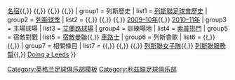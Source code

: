 {{Navbox
| basestyle = background:#FFFFFF;
| name       = Leeds United A.F.C.
| titlestyle = background:#FFFFFF; color:#0047AB; border:2px solid #FFDF00; 
| title      = [[列斯聯足球會|<span style="color:#0047AB">列斯聯足球會</span>]]
|above = [[列斯聯足球會紀錄|紀錄]]{{,}} [[列斯聯最偉大的100名球員|名宿]]{{,}} {{Link-en|列斯聯球員列表|List of Leeds United A.F.C. players|球員}}{{,}} {{Link-en|列斯聯領隊列表|List of Leeds United A.F.C. managers|領隊}}{{,}} {{Link-en|列斯聯職員|Leeds United A.F.C. personnel|職員}}{{,}}  {{Link-en|列斯聯預備組與青年隊|Leeds United A.F.C. Reserves and Youth Team|預備組與青年隊}}
| group1     = 列斯歷史
| list1      = [[列斯聯足球會歷史]]
| group2     = [[列斯聯足球會歷年成績列表|列斯球季]]
| list2      = {{Link-en|列斯聯在歐洲賽|Leeds United A.F.C. in Europe|歐洲賽事}}{{,}} {{Link-en|列斯聯2007年至2008年球季|Leeds United A.F.C. season 2007–08|2007–08年}}{{,}} {{Link-en|列斯聯2008年至2009年球季|Leeds United A.F.C. season 2008–09|2008–09年}}{{,}} [[列斯聯2009年至2010年球季|2009–10年]]{{,}} [[列斯聯2010年至2011年球季|2010–11年]]
| group3     = 主場球場
| list3      = [[艾蘭路球場]]   
| group4     = 訓練場地
| list4      = [[索普拱門訓練場|索普拱門]]
| group5     = 宿敵對戰
| list5      = [[列斯聯足球會與曼徹斯特聯足球會的競爭|宿敵曼聯]]{{,}} [[車路士足球會與列斯聯足球會的競爭|車路士]]
| group6     = 列斯會歌
| list6      = {{Link-en|《列斯聯》|Leeds United (song)}} {{,}}  {{Link-en|《一起前進》|Marching On Together}}{{,}}  {{Link-en|《光榮，光榮歸於列斯聯》|Glory Glory Leeds United}}
| group7     = 相關條目
| list7      = {{Link-en|列斯聯足球會有限公司|Leeds United Football Club Limited|控股母公司}}{{,}} {{Link-en|LUTV|LUTV}}{{,}} {{Link-en|列斯城足球會|Leeds City F.C.|列斯城}}{{,}} [[列斯聯女子足球會|列斯聯女子隊]]{{,}} [[列斯聯服務幫]]{{,}} [[Doing a Leeds]]
}}<noinclude>
[[Category:英格兰足球俱乐部模板]]
[[Category:利兹联足球俱乐部]]
</noinclude>